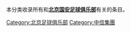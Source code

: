 {{Catnav|頁面分類|各種主題的頁面分類|按國家分類|各國體育|中國足球|中国足球俱乐部}}
本分类收录所有和'''[[北京国安足球俱乐部|北京国安足球俱乐部]]'''有关的条目。
{{Commons category|Beijing Guoan}}

[[Category:北京足球俱乐部|Category:北京足球俱乐部]]
[[Category:中信集團|Category:中信集團]]